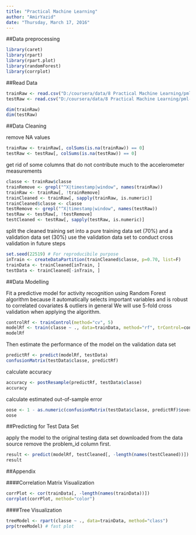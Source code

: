 ---
title: "Practical Machine Learning"
author: "AmirYazid"
date: "Thursday, March 17, 2016"
---
##Data preprocessing
```{r}
library(caret)
library(rpart)
library(rpart.plot)
library(randomForest)
library(corrplot)
```

##Read Data
```{r}
trainRaw <- read.csv("D:/coursera/data/8 Practical Machine Learning/pml-training.csv")
testRaw <- read.csv("D:/coursera/data/8 Practical Machine Learning/pml-testing.csv")

dim(trainRaw)
dim(testRaw)
```

##Data Cleaning

remove NA values
```{r}
trainRaw <- trainRaw[, colSums(is.na(trainRaw)) == 0] 
testRaw <- testRaw[, colSums(is.na(testRaw)) == 0] 
```

get rid of some columns that do not contribute much to the accelerometer measurements
```{r}
classe <- trainRaw$classe
trainRemove <- grepl("^X|timestamp|window", names(trainRaw))
trainRaw <- trainRaw[, !trainRemove]
trainCleaned <- trainRaw[, sapply(trainRaw, is.numeric)]
trainCleaned$classe <- classe
testRemove <- grepl("^X|timestamp|window", names(testRaw))
testRaw <- testRaw[, !testRemove]
testCleaned <- testRaw[, sapply(testRaw, is.numeric)]
```

split the cleaned training set into a pure training data set (70%) and a validation data set (30%)
use the validation data set to conduct cross validation in future steps
```{r}
set.seed(22519) # For reproducibile purpose
inTrain <- createDataPartition(trainCleaned$classe, p=0.70, list=F)
trainData <- trainCleaned[inTrain, ]
testData <- trainCleaned[-inTrain, ]
```

##Data Modelling

Fit a predictive model for activity recognition using Random Forest algorithm 
because it automatically selects important variables and is robust to correlated covariates & outliers in general
We will use 5-fold cross validation when applying the algorithm.

```{r}
controlRf <- trainControl(method="cv", 5)
modelRf <- train(classe ~ ., data=trainData, method="rf", trControl=controlRf, ntree=250)
modelRf
```

Then estimate the performance of the model on the validation data set

```{r}
predictRf <- predict(modelRf, testData)
confusionMatrix(testData$classe, predictRf)
```

calculate accuracy

```{r}
accuracy <- postResample(predictRf, testData$classe)
accuracy
```

calculate estimated out-of-sample error

```{r}
oose <- 1 - as.numeric(confusionMatrix(testData$classe, predictRf)$overall[1])
oose
```

##Predicting for Test Data Set

apply the model to the original testing data set downloaded from the data source
remove the problem_id column first.

```{r}
result <- predict(modelRf, testCleaned[, -length(names(testCleaned))])
result
```


##Appendix

####Correlation Matrix Visualization

```{r}
corrPlot <- cor(trainData[, -length(names(trainData))])
corrplot(corrPlot, method="color")
```
	
	
####Tree Visualization

```{r}
treeModel <- rpart(classe ~ ., data=trainData, method="class")
prp(treeModel) # fast plot
```
